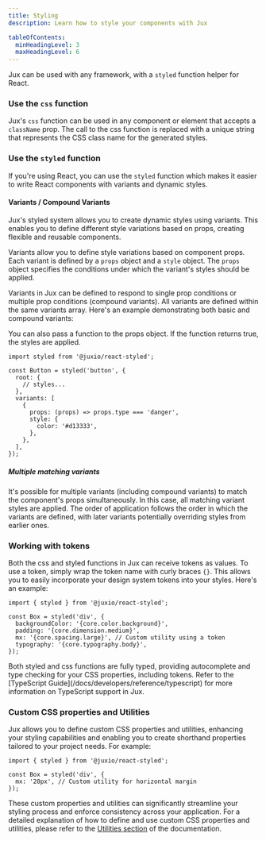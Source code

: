 ```yaml
---
title: Styling
description: Learn how to style your components with Jux

tableOfContents:
  minHeadingLevel: 3
  maxHeadingLevel: 6
---
```





Jux can be used with any framework, with a `styled` function helper for React.

### Use the `css` function

Jux's `css` function can be used in any component or element that accepts a `className` prop. The call to the css function is replaced with a unique string that represents the CSS class name for the generated styles.

<CodePreview code={cssFunctionRaw}><CSSFunction /></CodePreview>

### Use the `styled` function

If you're using React, you can use the `styled` function which makes it easier to write React components with variants and dynamic styles.

<CodePreview code={styledBasicRaw}><StyledBasic /></CodePreview>

#### Variants / Compound Variants

Jux's styled system allows you to create dynamic styles using variants. This enables you to define different style variations based on props, creating flexible and reusable components.

Variants allow you to define style variations based on component props. Each variant is defined by a `props` object and a `style` object. The `props` object specifies the conditions under which the variant's styles should be applied.

Variants in Jux can be defined to respond to single prop conditions or multiple prop conditions (compound variants). All variants are defined within the same variants array. Here's an example demonstrating both basic and compound variants:

<CodePreview code={styledVariantsRaw}><StyledVariants /></CodePreview>

You can also pass a function to the props object. If the function returns true, the styles are applied.

```tsx
import styled from '@juxio/react-styled';

const Button = styled('button', {
  root: {
    // styles...
  },
  variants: [
    {
      props: (props) => props.type === 'danger',
      style: {
        color: '#d13333',
      },
    },
  ],
});
```

##### Multiple matching variants

It's possible for multiple variants (including compound variants) to match the component's props simultaneously. In this case, all matching variant styles are applied. The order of application follows the order in which the variants are defined, with later variants potentially overriding styles from earlier ones.

### Working with tokens

Both the css and styled functions in Jux can receive tokens as values. To use a token, simply wrap the token name with curly braces `{}`. This allows you to easily incorporate your design system tokens into your styles. Here's an example:

```tsx
import { styled } from '@juxio/react-styled';

const Box = styled('div', {
  backgroundColor: '{core.color.background}',
  padding: '{core.dimension.medium}',
  mx: '{core.spacing.large}', // Custom utility using a token
  typography: '{core.typography.body}',
});
```

<Aside type="tip">
  Both styled and css functions are fully typed, providing autocomplete and type checking for your CSS properties, including tokens. Refer to the [TypeScript Guide](/docs/developers/reference/typescript) for more information on TypeScript support in Jux.
</Aside>

### Custom CSS properties and Utilities

Jux allows you to define custom CSS properties and utilities, enhancing your styling capabilities and enabling you to create shorthand properties tailored to your project needs. For example:

```tsx
import { styled } from '@juxio/react-styled';

const Box = styled('div', {
  mx: '20px', // Custom utility for horizontal margin
});
```

These custom properties and utilities can significantly streamline your styling process and enforce consistency across your application.
For a detailed explanation of how to define and use custom CSS properties and utilities, please refer to the [Utilities section](/developers/customization/utilities) of the documentation.